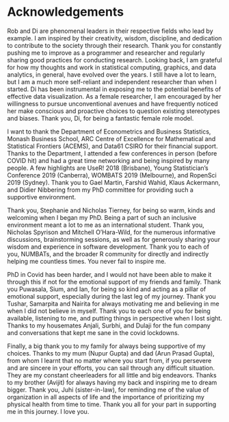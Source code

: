 # Acknowledgements {-#ch:thanks}


<!-- - supervisors -->

Rob and Di are phenomenal leaders in their respective fields who lead by example. I am inspired by their creativity, wisdom, discipline, and dedication to contribute to the society through their research. Thank you for constantly pushing me to improve as a programmer and researcher and regularly sharing good practices for conducting research. Looking back, I am grateful for how my thoughts and work in statistical computing, graphics, and data analytics, in general, have evolved over the years. I still have a lot to learn, but I am a much more self-reliant and independent researcher than when I started. Di has been instrumental in exposing me to the potential benefits of effective data visualization. As a female researcher, I am encouraged by her willingness to pursue unconventional avenues and have frequently noticed her make conscious and proactive choices to question existing stereotypes and biases. Thank you, Di, for being a fantastic female role model.


<!-- - Department and conferences -->

I want to thank the Department of Econometrics and Business Statistics, Monash Business School, ARC Centre of Excellence for Mathematical and Statistical Frontiers (ACEMS), and Data61 CSIRO for their financial support. Thanks to the Department, I attended a few conferences in person (before COVID hit) and had a great time networking and being inspired by many people. A few highlights are UseR! 2018 (Brisbane), Young Statistician's Conference 2019 (Canberra), WOMBATS 2019 (Melbourne), and RopenSci 2019 (Sydney). Thank you to Gael Martin, Farshid Wahid, Klaus Ackermann, and Didier Nibbering from my PhD committee for providing such a supportive environment.


 <!-- - PhD friends and R community -->
Thank you, Stephanie and Nicholas Tierney, for being so warm, kinds and welcoming when I began my PhD. Being a part of such an inclusive environment meant a lot to me as an international student. Thank you, Nicholas Spyrison and Mitchell O'Hara-Wild, for the numerous informative discussions, brainstorming sessions, as well as for generously sharing your wisdom and experience in software development. Thank you to each of you, NUMBATs, and the broader R community for directly and indirectly helping me countless times. You never fail to inspire me.

<!-- - Friends -->

PhD in Covid has been harder, and I would not have been able to make it through this if not for the emotional support of my friends and family. Thank you Puwasala, Sium, and Ian, for being so kind and acting as a pillar of emotional support, especially during the last leg of my journey. Thank you Tushar, Samarpita and Nairita for always motivating me and believing in me when I did not believe in myself. Thank you to each one of you for being available, listening to me, and putting things in perspective when I lost sight. Thanks to my housemates Anjali, Surbhi, and Dulaji for the fun company and conversations that kept me sane in the covid lockdowns.


<!-- - Family -->

Finally, a big thank you to my family for always being supportive of my choices. Thanks to my mum (Nupur Gupta) and dad (Arun Prasad Gupta), from whom I learnt that no matter where you start from, if you persevere and are sincere in your efforts, you can sail through any difficult situation. They are my constant cheerleaders for all little and big endeavors. Thanks to my brother (Avijit) for always having my back and inspiring me to dream bigger. Thank you, Juhi (sister-in-law), for reminding me of the value of organization in all aspects of life and the importance of prioritizing my physical health from time to time. Thank you all for your part in supporting me in this journey. I love you.

<!-- add people who are helping you with proofreading -->
